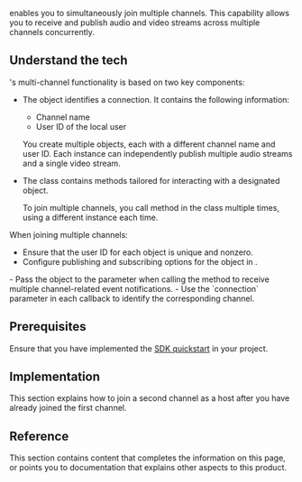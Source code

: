 
<Vg k="COMPANY" /> <Vg k="VSDK" /> enables you to simultaneously join multiple channels. This capability allows you to receive and publish audio and video streams across multiple channels concurrently.

<PlatformWrapper platform="android, ios, macos, windows, unity, react-native, electron">

## Understand the tech

<Vg k="VSDK" />'s multi-channel functionality is based on two key components: 

* <code><Vpl k="RTC_CONNECTION" /></code>

    The <code><Vpl k="RTC_CONNECTION" /></code> object identifies a connection. It contains the following information:

    - Channel name
    - User ID of the local user

    You create multiple <code><Vpl k="RTC_CONNECTION" /></code> objects, each with a different channel name and user ID. Each <code><Vpl k="RTC_CONNECTION" /></code> instance can independently publish multiple audio streams and a single video stream.

* <code><Vpl k="RTC_ENGINE_EX" /></code> 

    The class contains methods tailored for interacting with a designated <code><Vpl k="RTC_CONNECTION" /></code> object.

    To join multiple channels, you call <code><Vpl k="RTC_JOIN_CHANNEL_EX" /></code> method in the <code><Vpl k="RTC_ENGINE_EX" /></code> class multiple times, using a different <code><Vpl k="RTC_CONNECTION" /></code> instance each time. 

When joining multiple channels:

- Ensure that the user ID for each <code><Vpl k="RTC_CONNECTION" /></code> object is unique and nonzero.
- Configure publishing and subscribing options for the <code><Vpl k="RTC_CONNECTION" /></code> object in <code><Vpl k="RTC_JOIN_CHANNEL_EX" /></code>.
<PlatformWrapper notAllowed="unity, react-native, electron">
- Pass the <code><Vpl k="RTC_EVENT_HANDLER_CLASS" /></code> object to the <code><Vpl k="RTC_EVENT_HANDLER_PARAMETER" /></code> parameter when calling the <code><Vpl k="RTC_JOIN_CHANNEL_EX" /></code> method to receive multiple channel-related event notifications.
</PlatformWrapper>
<PlatformWrapper platform="unity, react-native, electron">
- Use the `connection` parameter in each callback to identify the corresponding channel.
</PlatformWrapper>

## Prerequisites
Ensure that you have implemented the [SDK quickstart](../get-started/get-started-sdk) in your project. 

## Implementation 

This section explains how to join a second channel as a host after you have already joined the first channel.

<ProjectImplement/>

## Reference
This section contains content that completes the information on this page, or points you to documentation that explains other aspects to this product.

<Reference/>

</PlatformWrapper>
<PlatformWrapper notAllowed="android, ios, macos, windows, unity, react-native, electron">
<NotAvailable />
</PlatformWrapper>
